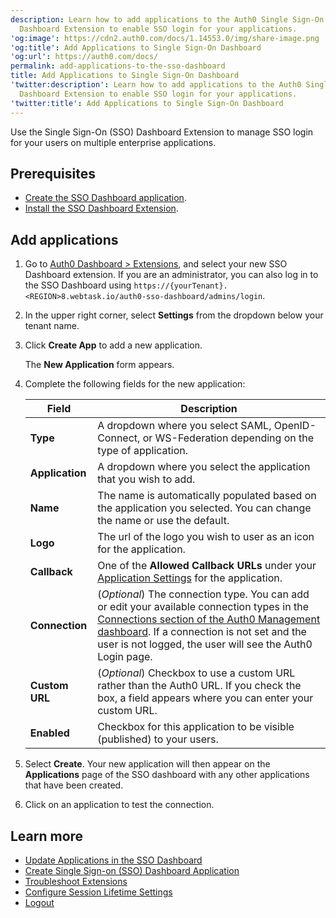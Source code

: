 ```yaml
---
description: Learn how to add applications to the Auth0 Single Sign-On (SSO)
  Dashboard Extension to enable SSO login for your applications.
'og:image': https://cdn2.auth0.com/docs/1.14553.0/img/share-image.png
'og:title': Add Applications to Single Sign-On Dashboard
'og:url': https://auth0.com/docs/
permalink: add-applications-to-the-sso-dashboard
title: Add Applications to Single Sign-On Dashboard
'twitter:description': Learn how to add applications to the Auth0 Single Sign-On (SSO)
  Dashboard Extension to enable SSO login for your applications.
'twitter:title': Add Applications to Single Sign-On Dashboard
---
```

Use the Single Sign-On (<Tooltip tip="Single Sign-On (SSO): Service that, after a user logs into one applicaton, automatically logs that user in to other applications." cta="View Glossary" href="/docs/glossary?term=SSO">SSO</Tooltip>) Dashboard Extension to manage SSO login for your users on multiple enterprise applications.

## Prerequisites

* [Create the SSO Dashboard application](/docs/customize/extensions/single-sign-on-dashboard-extension/create-sso-dashboard-application).
* [Install the SSO Dashboard Extension](/docs/customize/extensions/single-sign-on-dashboard-extension/install-sso-dashboard-extension).

## Add applications

1. Go to [Auth0 Dashboard > Extensions](https://manage.auth0.com/#/extensions), and select your new SSO Dashboard extension.
   If you are an administrator, you can also log in to the SSO Dashboard using `https://{yourTenant}.<REGION>8.webtask.io/auth0-sso-dashboard/admins/login`.
2. In the upper right corner, select **Settings** from the dropdown below your tenant name.
3. Click **Create App** to add a new application.

   The **New Application** form appears.
4. Complete the following fields for the new application:

   <table class="table"><thead>
   <tr>
   <th>Field</th>
   <th>Description</th>
   </tr>
   </thead>
   <tbody>
   <tr>
   <td><strong>Type</strong></td>
   <td>A dropdown where you select SAML, OpenID-Connect, or WS-Federation depending on the type of application.</td>
   </tr>
   <tr>
   <td><strong>Application</strong></td>
   <td>A dropdown where you select the application that you wish to add.</td>
   </tr>
   <tr>
   <td><strong>Name</strong></td>
   <td>The name is automatically populated based on the application you selected. You can change the name or use the default.</td>
   </tr>
   <tr>
   <td><strong>Logo</strong></td>
   <td>The url of the logo you wish to user as an icon for the application.</td>
   </tr>
   <tr>
   <td><strong>Callback</strong></td>
   <td>One of the <strong>Allowed Callback URLs</strong> under your <a href="https://manage.auth0.com/#/applications">Application Settings</a> for the application.</td>
   </tr>
   <tr>
   <td><strong>Connection</strong></td>
   <td>(<em>Optional</em>) The connection type. You can add or edit your available connection types in the <a href="https://manage.auth0.com/#/connections/database">Connections section of the Auth0 Management dashboard</a>.  If a connection is not set and the user is not logged, the user will see the Auth0 Login page.</td>
   </tr>
   <tr>
   <td><strong>Custom URL</strong></td>
   <td>(<em>Optional</em>) Checkbox to use a custom URL rather than the Auth0 URL. If you check the box, a field appears where you can enter your custom URL.</td>
   </tr>
   <tr>
   <td><strong>Enabled</strong></td>
   <td>Checkbox for this application to be visible (published) to your users.</td>
   </tr>
   </tbody>
   </table>
5. Select **Create**. Your new application will then appear on the **Applications** page of the SSO dashboard with any other applications that have been created.
6. Click on an application to test the connection.

## Learn more

* [Update Applications in the SSO Dashboard](/docs/customize/extensions/single-sign-on-dashboard-extension/update-applications-on-the-sso-dashboard)
* [Create Single Sign-on (SSO) Dashboard Application](/docs/customize/extensions/single-sign-on-dashboard-extension/create-sso-dashboard-application)
* [Troubleshoot Extensions](/docs/troubleshoot/integration-extensibility-issues/troubleshoot-extensions)
* [Configure Session Lifetime Settings](/docs/manage-users/sessions/configure-session-lifetime-settings)
* [Logout](/docs/authenticate/login/logout)